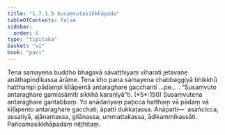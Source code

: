 ```yaml
---
title: "1.7.1.5 Susaṃvutasikkhāpada"
tableOfContents: false
sidebar:
  order: 6
type: "tipitaka"
basket: "vi"
book: "paci"
---
```



<DynamicBreadcrumb />

<Division number="580" book="paci">

<Paragraph number="1705" book="paci">
Tena samayena buddho bhagavā sāvatthiyaṃ viharati jetavane anāthapiṇḍikassa ārāme. Tena kho pana samayena chabbaggiyā bhikkhū hatthampi pādampi kīḷāpentā antaraghare gacchanti …pe… .
</Paragraph>

<Paragraph number="1706" book="paci">
<Emphasis>“Susaṃvuto antaraghare gamissāmīti sikkhā karaṇīyā”</Emphasis>ti. (*5*:<Emphasis>150</Emphasis>)
</Paragraph>

<Paragraph number="1707" book="paci">
Susaṃvutena antaraghare gantabbaṃ. Yo anādariyaṃ paṭicca hatthaṃ vā pādaṃ vā kīḷāpento antaraghare gacchati, āpatti dukkaṭassa.
</Paragraph>

<Paragraph number="1708" book="paci">
Anāpatti—  asañcicca, assatiyā, ajānantassa, gilānassa, ummattakassa, ādikammikassāti.

</Paragraph>
</Division>

<Paragraph number="1709" type="center" book="paci">
Pañcamasikkhāpadaṃ niṭṭhitaṃ.
</Paragraph>